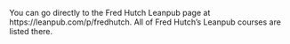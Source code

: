 
You can go directly to the Fred Hutch Leanpub page at https://leanpub.com/p/fredhutch. All of Fred Hutch's Leanpub courses are listed there.

